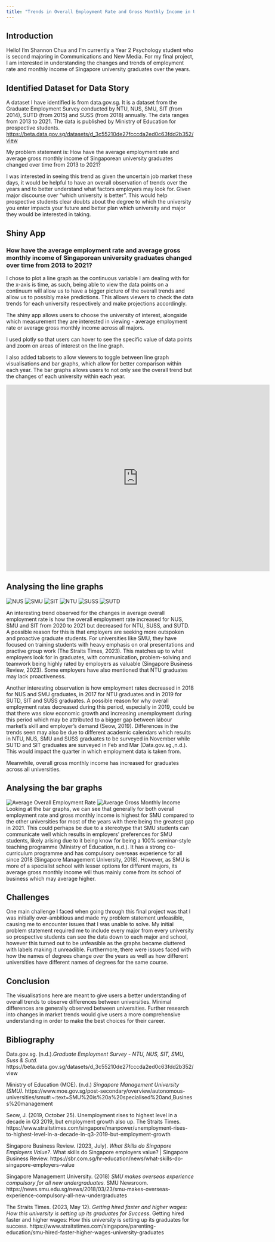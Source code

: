 ```yaml
---
title: "Trends in Overall Employment Rate and Gross Monthly Income in Universities"
---
```


## **Introduction**

Hello! I'm Shannon Chua and I'm currently a Year 2 Psychology student who is second majoring in Communications and New Media. For my final project, I am interested in understanding the changes and trends of employment rate and monthly income of Singapore university graduates over the years.

## **Identified Dataset for Data Story**

A dataset I have identified is from data.gov.sg. It is a dataset from the Graduate Employment Survey conducted by NTU, NUS, SMU, SIT (from 2014), SUTD (from 2015) and SUSS (from 2018) annually. The data ranges from 2013 to 2021. The data is published by Ministry of Education for prospective students.
<https://beta.data.gov.sg/datasets/d_3c55210de27fcccda2ed0c63fdd2b352/view>

My problem statement is: How have the average employment rate and average gross monthly income of Singaporean university graduates changed over time from 2013 to 2021?

I was interested in seeing this trend as given the uncertain job market these days, it would be helpful to have an overall observation of trends over the years and to better understand what factors employers may look for. Given major discourse over "which university is better". This would help prospective students clear doubts about the degree to which the university you enter impacts your future and better plan which university and major they would be interested in taking.

## **Shiny App**
### **How have the average employment rate and average gross monthly income of Singaporean university graduates changed over time from 2013 to 2021?**

I chose to plot a line graph as the continuous variable I am dealing with for the x-axis is time, as such, being able to view the data points on a continuum will allow us to have a bigger picture of the overall trends and allow us to possibly make predictions. This allows viewers to check the data trends for each university respectively and make projections accordingly.

The shiny app allows users to choose the university of interest, alongside which measurement they are interested in viewing - average employment rate or average gross monthly income across all majors.

I used plotly so that users can hover to see the specific value of data points and zoom on areas of interest on the line graph.

I also added tabsets to allow viewers to toggle between line graph visualisations and bar graphs, which allow for better comparison within each year. The bar graphs allows users to not only see the overall trend but the changes of each university within each year.

```{=html}
<iframe height="500" width="140%" frameborder="no" src="https://shancxr.shinyapps.io/sample_app_2207/"> </iframe>
```

## **Analysing the line graphs**
![NUS](/images/oerlinenus.png)
![SMU](/images/oerlinesmu.png)
![SIT](/images/oerlinesit.png)
![NTU](/images/oerlinentu.png)
![SUSS](/images/oerlinesuss.png)
![SUTD](/images/oerlinesutd.png)

An interesting trend observed for the changes in average overall employment rate is how the overall employment rate increased for NUS, SMU and SIT from 2020 to 2021 but decreased for NTU, SUSS, and SUTD. A possible reason for this is that employers are seeking more outspoken and proactive graduate students. For universities like SMU, they have focused on training students with heavy emphasis on oral presentations and practive group work (The Straits Times, 2023). This matches up to what employers look for in graduates, with communication, problem-solving and teamwork being highly rated by employers as valuable (Singapore Business Review, 2023). Some employers have also mentioned that NTU graduates may lack proactiveness.


Another interesting observation is how employment rates decreased in 2018 for NUS and SMU graduates, in 2017 for NTU graduates and in 2019 for SUTD, SIT and SUSS graduates. A possible reason for why overall employment rates decreased during this period, especially in 2019, could be that there was slow economic growth and increasing unemployment during this period which may be attributed to a bigger gap between labour market's skill and employer's demand (Seow, 2019). Differences in the trends seen may also be due to different academic calendars which results in NTU, NUS, SMU and SUSS graduates to be surveyed in November while SUTD and SIT graduates are surveyed in Feb and Mar (Data.gov.sg.,n.d.). This would impact the quarter in which employment data is taken from.

Meanwhile, overall gross monthly income has increased for graduates across all universities.

## **Analysing the bar graphs**
![Average Overall Employment Rate](/images/baroerall.png)
![Average Gross Monthly Income](/images/bargmiall.png)
Looking at the bar graphs, we can see that generally for both overall employment rate and gross monthly income is highest for SMU compared to the other universities for most of the years with there being the greatest gap in 2021. This could perhaps be due to a stereotype that SMU students can communicate well which results in employers' preferences for SMU students, likely arising due to it being know for being a 100% seminar-style teaching programme (Ministry of Education, n.d.). It has a strong co-curriculum programme and has compulsory overseas experience for all since 2018 (Singapore Management University, 2018). However, as SMU is more of a specialist school with lesser options for different majors, its average gross monthly income will thus mainly come from its school of business which may average higher.

## **Challenges**

One main challenge I faced when going through this final project was that I was initially over-ambitious and made my problem statement unfeasible, causing me to encounter issues that I was unable to solve. My initial problem statement required me to include every major from every university so prospective students can see the data down to each major and school, however this turned out to be unfeasible as the graphs became cluttered with labels making it unreadible. Furthermore, there were issues faced with how the names of degrees change over the years as well as how different universities have different names of degrees for the same course. 

## **Conclusion**
The visualisations here are meant to give users a better understanding of overall trends to observe differences between universities. Minimal differences are generally observed between universities. Further research into changes in market trends would give users a more comprehensive understanding in order to make the best choices for their career.

## **Bibliography**

Data.gov.sg. (n.d.).*Graduate Employment Survey - NTU, NUS, SIT, SMU, Suss & Sutd.* https://beta.data.gov.sg/datasets/d_3c55210de27fcccda2ed0c63fdd2b352/view 

Ministry of Education (MOE). (n.d.) *Singapore Management University (SMU).*  https://www.moe.gov.sg/post-secondary/overview/autonomous-universities/smu#:~:text=SMU%20is%20a%20specialised%20and,Business%20management 

Seow, J. (2019, October 25). Unemployment rises to highest level in a decade in Q3 2019, but employment growth also up. The Straits Times. https://www.straitstimes.com/singapore/manpower/unemployment-rises-to-highest-level-in-a-decade-in-q3-2019-but-employment-growth 

Singapore Business Review. (2023, July). *What Skills do Singapore Employers Value?*. What skills do Singapore employers value? \| Singapore Business Review. https://sbr.com.sg/hr-education/news/what-skills-do-singapore-employers-value

Singapore Management University. (2018) *SMU makes overseas experience compulsory for all new undergraduates.* SMU Newsroom. https://news.smu.edu.sg/news/2018/03/23/smu-makes-overseas-experience-compulsory-all-new-undergraduates

The Straits Times. (2023, May 12). *Getting hired faster and higher wages: How this university is setting up its graduates for Success*. Getting hired faster and higher wages: How this university is setting up its graduates for success. https://www.straitstimes.com/singapore/parenting-education/smu-hired-faster-higher-wages-university-graduates
